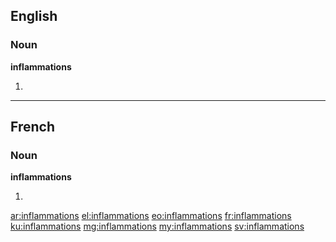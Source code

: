 ==English==

===Noun===
'''inflammations'''

# {{plural of|inflammation}}

----

==French==

===Noun===
'''inflammations''' {{f}}

# {{plural of|inflammation|lang=fr}}

[[ar:inflammations]]
[[el:inflammations]]
[[eo:inflammations]]
[[fr:inflammations]]
[[ku:inflammations]]
[[mg:inflammations]]
[[my:inflammations]]
[[sv:inflammations]]